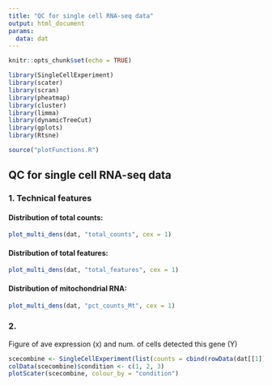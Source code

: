 ```yaml
---
title: "QC for single cell RNA-seq data"
output: html_document
params:
  data: dat
---
```


```r
knitr::opts_chunk$set(echo = TRUE)

library(SingleCellExperiment)
library(scater)
library(scran)
library(pheatmap)
library(cluster)
library(limma)
library(dynamicTreeCut)
library(gplots)
library(Rtsne)

source("plotFunctions.R")

```

## QC for single cell RNA-seq data

### 1. Technical features

#### Distribution of total counts:

```r
plot_multi_dens(dat, "total_counts", cex = 1)
```

#### Distribution of total features: 

```r
plot_multi_dens(dat, "total_features", cex = 1)
```

#### Distribution of mitochondrial RNA: 

```r
plot_multi_dens(dat, "pct_counts_Mt", cex = 1)
```

### 2. 

Figure of ave expression (x) and num. of cells detected this gene (Y)

```r

scecombine <- SingleCellExperiment(list(counts = cbind(rowData(dat[[1]]$sce)$ave.count, rowData(dat[[2]]$sce)$ave.count, rowData(dat[[3]]$sce)$ave.count)))
colData(scecombine)$condition <- c(1, 2, 3)
plotScater(scecombine, colour_by = "condition")

```
